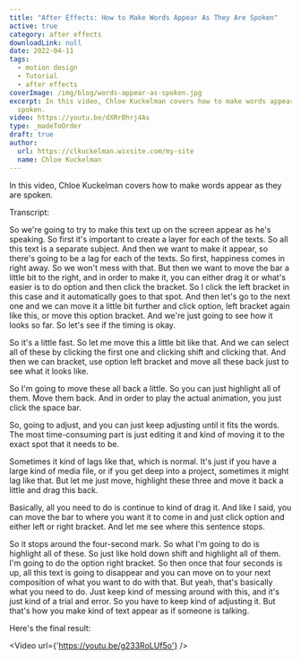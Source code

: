 ```yaml
---
title: "After Effects: How to Make Words Appear As They Are Spoken"
active: true
category: after effects
downloadLink: null
date: 2022-04-11
tags:
  - motion design
  - Tutorial
  - after effects
coverImage: /img/blog/words-appear-as-spoken.jpg
excerpt: In this video, Chloe Kuckelman covers how to make words appear as they are
  spoken.
video: https://youtu.be/dXRrBhrj4As
type: _madeToOrder
draft: true
author:
  url: https://clkuckelman.wixsite.com/my-site
  name: Chloe Kuckelman
---
```


In this video, Chloe Kuckelman covers how to make words appear as they are spoken.

Transcript:

So we're going to try to make this text up on the screen appear as he's speaking. So first it's important to create a layer for each of the texts. So all this text is a separate subject. And then we want to make it appear, so there's going to be a lag for each of the texts. So first, happiness comes in right away. So we won't mess with that. But then we want to move the bar a little bit to the right, and in order to make it, you can either drag it or what's easier is to do option and then click the bracket. So I click the left bracket in this case and it automatically goes to that spot. And then let's go to the next one and we can move it a little bit further and click option, left bracket again like this, or move this option bracket. And we're just going to see how it looks so far. So let's see if the timing is okay.

So it's a little fast. So let me move this a little bit like that. And we can select all of these by clicking the first one and clicking shift and clicking that. And then we can bracket, use option left bracket and move all these back just to see what it looks like.

So I'm going to move these all back a little. So you can just highlight all of them. Move them back. And in order to play the actual animation, you just click the space bar.

So, going to adjust, and you can just keep adjusting until it fits the words. The most time-consuming part is just editing it and kind of moving it to the exact spot that it needs to be.

Sometimes it kind of lags like that, which is normal. It's just if you have a large kind of media file, or if you get deep into a project, sometimes it might lag like that. But let me just move, highlight these three and move it back a little and drag this back.

Basically, all you need to do is continue to kind of drag it. And like I said, you can move the bar to where you want it to come in and just click option and either left or right bracket. And let me see where this sentence stops.

So it stops around the four-second mark. So what I'm going to do is highlight all of these. So just like hold down shift and highlight all of them. I'm going to do the option right bracket. So then once that four seconds is up, all this text is going to disappear and you can move on to your next composition of what you want to do with that. But yeah, that's basically what you need to do. Just keep kind of messing around with this, and it's just kind of a trial and error. So you have to keep kind of adjusting it. But that's how you make kind of text appear as if someone is talking.

Here's the final result:

<Video url={'https://youtu.be/g233RoLUf5o'} />
